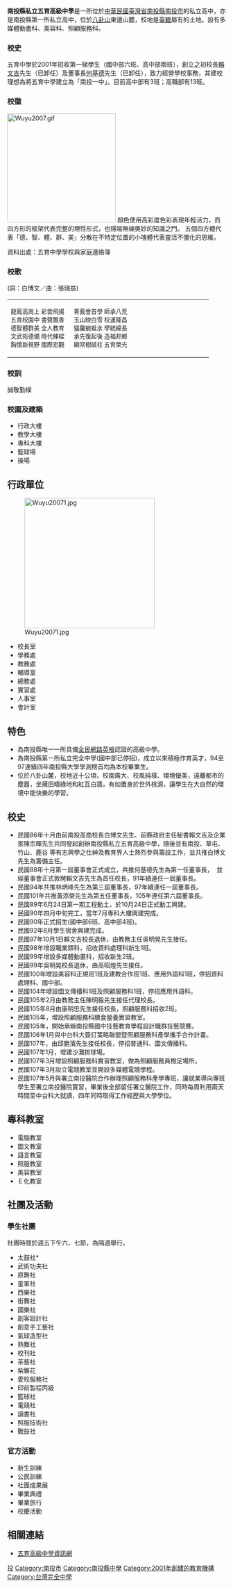 {{Infobox School
|name           = 南投縣私立五育高級中學
|other_name     = Wu-Yu Senior High School
|image          = [[File:Wuyu2007.gif|File:Wuyu2007.gif]]
|motto          = 誠敬勤樸
|established    = 2001年
|type           = 私立高級中學
|affiliation    = 私立
|district       = {{ROC}}[[臺灣省|臺灣省]][[南投縣|南投縣]]
|grades         = 高一至高三
|president      = 
|principal      = 邱勝濱
|dean           = 
|faculty        = 
|staff          =
|students       = 約500人
|conference     =
|colors         =
|mascot         = 
|free_label     = |free_text      = 
|free_label2    = |free_text2     = |free_label3    = 
|free_text3     = 
|location       = [[南投市|南投市]]樂利路200號
|information    = 049-2246346
|website        = http://www.wu-yu.ntct.edu.tw/
}}

'''南投縣私立五育高級中學'''是一所位於[[中華民國|中華民國]][[臺灣省|臺灣省]][[南投縣|南投縣]][[南投市|南投市]]的私立高中，亦是南投縣第一所私立高中，位於[[八卦山|八卦山]]東邊山麓，校地是[[臺糖|臺糖]]屬有的土地。設有多媒體動畫科、美容科、照顧服務科。

=== 校史 ===
五育中學於2001年招收第一梯學生（國中部六班、高中部兩班），創立之初校長[[賴文吉|賴文吉]]先生（已卸任）及董事長[[何基德|何基德]]先生（已卸任），致力經營學校事務，其建校理想為將五育中學建立為「南投一中」。目前高中部有3班；高職部有13班。

=== 校徽 ===
[[File:Wuyu2007.gif|250px]]
顏色使用高彩度色彩表現年輕活力，而四方形的框架代表完整的理性形式，也隱喻無線奧妙的知識之門。
五個四方體代表「德、智、體、群、美」分散在不特定位置的小塊體代表靈活不僵化的思維。

資料出處：五育中學學校與家庭連絡簿
=== 校歌 ===
(詞：白博文／曲：張瑞益)
{| width="95%"
|-----
| valign="top" width="30%" |
<span style="font-size:smaller;">龍鳳高崗上 彩雲飛揚</span><br>
<span style="font-size:smaller;">五育校園中 書聲飄香</span><br>
<span style="font-size:smaller;">德智體群美 全人教育</span><br>
<span style="font-size:smaller;">文武術德備 時代棟樑</span><br>
<span style="font-size:smaller;">胸懷新視野 國際宏觀</span><br>
| valign="top" |
<span style="font-size:smaller;">菁莪會首學 師承八荒</span><br>
<span style="font-size:smaller;">玉山映白雪 校運隆昌</span><br>
<span style="font-size:smaller;">貓羅蜿蜒水 學統綿長</span><br>
<span style="font-size:smaller;">承先復起後 造福邦鄉</span><br>
<span style="font-size:smaller;">綱常樹砥柱 五育榮光</span><br>
|}

=== 校訓 ===
誠敬勤樸

=== 校園及建築 ===
*行政大樓
*教學大樓
*專科大樓
*籃球場
*操場

== 行政單位 ==
[[File:Wuyu20071.jpg|300px]]
*校長室
*學務處
*教務處
*輔導室
*總務處
*實習處
*人事室
*會計室

== 特色 ==
*為南投縣唯一一所具備[[全民網路英檢|全民網路英檢]]認證的高級中學。
*為南投縣第一所私立完全中學(國中部已停招)，成立以來積極作育英才，94至97連續四年南投縣大學學測榜首均為本校畢業生。
*位於八卦山麓，校地近十公頃，校園廣大、校風純樸、環境優美，遠離都市的塵囂，坐擁田疇綠地和紅瓦白牆，有如置身於世外桃源，讓學生在大自然的環境中能快樂的學習。

== 校史 ==

* 民國86年十月由前南投高商校長白博文先生、前縣政府主任秘書賴文吉及企業家陳宗暉先生共同發起創辦南投縣私立五育高級中學，隨後並有南投、草屯、竹山、鹿谷 等有志興學之仕紳及教育界人士熱烈參與籌設工作，並共推白博文先生為籌備主任。
* 民國88年十月第一屆董事會正式成立，共推何基德先生為第一任董事長，  並經董事會正式敦聘賴文吉先生為首任校長，91年續連任一屆董事長。
* 民國94年共推林炳峰先生為第三屆董事長，97年續連任一屆董事長。
* 民國101年共推黃添榮先生為第五任董事長，105年連任第六屆董事長。
* 民國89年6月24日第一期工程動土，於10月24日正式動工興建。
* 民國90年四月中旬完工，當年7月專科大樓興建完成。
* 民國90年正式招生(國中部6班、高中部4班)。
* 民國92年8月學生宿舍興建完成。
* 民國97年10月1日賴文吉校長退休，由教務主任吳明晃先生接任。
* 民國98年增設職業類科，招收資料處理科新生1班。
* 民國99年增設多媒體動畫科，招收新生2班。
* 民國99年吳明晃校長退休，由高昭煌先生接任。
* 民國100年增設美容科正規班1班及建教合作班1班、應用外語科1班，停招資料處理科、國中部。
* 民國104年增設圖文傳播科1班及照顧服務科1班，停招應用外語科。
* 民國105年2月由教務主任陳明毅先生接任代理校長。
* 民國105年8月由康明忠先生接任校長，照顧服務科招收2班。
* 民國105年，增設照顧服務科膳食營養實習教室。
* 民國105年，開始承辦南投縣國中技藝教育學程設計職群技藝競賽。
* 民國106年1月與中台科大簽訂策略聯盟暨照顧服務科產學攜手合作計畫。
* 民國107年，由邱勝濱先生接任校長，停招普通科、圖文傳播科。
* 民國107年1月，增建沙灘排球場。
* 民國107年3月增設照顧服務科實習教室，做為照顧服務員檢定場所。
* 民國107年3月設立電競教室並開設多媒體電競學程。
* 民國107年5月與署立南投醫院合作辦理照顧服務科產學專班，讓就業導向專班學生至署立南投醫院實習，畢業後全部留任署立醫院工作，同時每周利用兩天時間至中台科大就讀，四年同時取得工作經歷與大學學位。

== 專科教室 ==
*電腦教室
*圖文教室
*語言教室
*照服教室
*美容教室
*Ｅ化教室

== 社團及活動 ==
=== 學生社團 ===
社團時間於週五下午六、七節，為隔週舉行。

* 太鼓社*
* 武術功夫社
* 原舞社
* 童軍社
* 西樂社
* 街舞社
* 國樂社
* 創客設計社
* 創意手工藝社
* 氣球造型社
* 熱舞社
* 校刊社
* 茶藝社
* 紫錐花
* 愛校服務社
* 印前製程丙級
* 籃球社
* 電競社
* 讀書社
* 照服技術社
* 戰鼓社

=== 官方活動 ===
*新生訓練
*公民訓練
*社團成果展
*畢業典禮
*畢業旅行
*校慶活動

== 相關連結 ==
* [http://www.wu-yu.ntct.edu.tw/ 五育高級中學資訊網]{{Wayback|url=http://www.wu-yu.ntct.edu.tw/ |date=20071001222410 }}

{{南投縣高級中等學校列表}}
{{南投縣國民中小學}}

[[Category:臺灣私立普通型高級中等學校|投]]
[[Category:南投市|Category:南投市]]
[[Category:南投縣中學|Category:南投縣中學]]
[[Category:2001年創建的教育機構|Category:2001年創建的教育機構]]
[[Category:台灣完全中學|Category:台灣完全中學]]